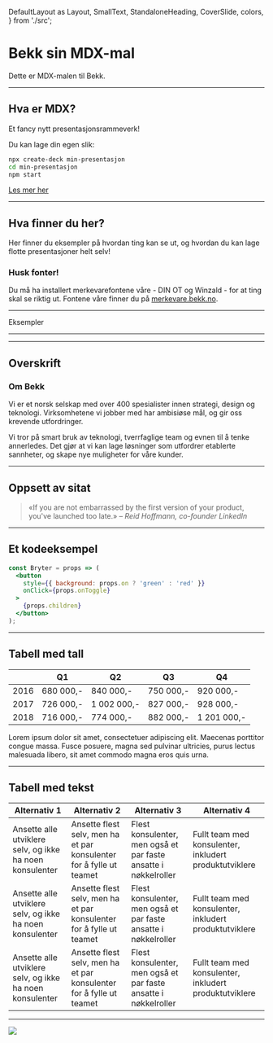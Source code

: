   DefaultLayout as Layout, 
  SmallText, 
  StandaloneHeading, 
  CoverSlide, 
  colors,
} from './src';


<Head>
  <title>Bekk sin MDX-mal</title>
</Head>

# Bekk sin MDX-mal

Dette er MDX-malen til Bekk. 

---

## Hva er MDX?

Et fancy nytt presentasjonsrammeverk!

Du kan lage din egen slik:

```bash
npx create-deck min-presentasjon
cd min-presentasjon
npm start
```

[Les mer her](https://jxnblk.com/mdx-deck)

---

## Hva finner du her?

Her finner du eksempler på hvordan ting kan se ut, 
og hvordan du kan lage flotte presentasjoner helt selv!

### Husk fonter!

Du må ha installert merkevarefontene våre - DIN OT og Winzald - for at ting skal 
se riktig ut. Fontene våre finner du 
på [merkevare.bekk.no](https://merkevare.bekk.no).

---

<StandaloneHeading>
  Eksempler
</StandaloneHeading>

---

<CoverSlide 
  where="Anledning"
  when="20. mars"
  who="Navn Navnesen, konsulent"
  what="Digitalisering i det 22. århundre"
  textColor={colors.black}
/>

---

## Overskrift

### Om Bekk

Vi er et norsk selskap med over 400 spesialister innen strategi, design og 
teknologi. Virksomhetene vi jobber med har ambisiøse mål, og gir oss krevende 
utfordringer. 

Vi tror på smart bruk av teknologi, tverrfaglige team og evnen til å tenke 
annerledes. Det gjør at vi kan lage løsninger som utfordrer etablerte sannheter, 
og skape nye muligheter for våre kunder. 

---

## Oppsett av sitat

> «If you are not embarrassed by the first version of your product, you've 
> launched too late.»
> <cite>– Reid Hoffmann, co-founder LinkedIn</cite>

---

## Et kodeeksempel

```jsx
const Bryter = props => (
  <button 
    style={{ background: props.on ? 'green' : 'red' }} 
    onClick={props.onToggle}
  >
    {props.children}
  </button>
);
```

---

## Tabell med tall

|      | Q1  | Q2  | Q3  | Q4  |
| ---- | --- | --- | --- | --- |
| 2016 | 680 000,- | 840 000,- | 750 000,- | 920 000,- |
| 2017 | 726 000,- | 1 002 000,- | 827 000,- | 928 000,- |
| 2018 | 716 000,- | 774 000,- | 882 000,- | 1 201 000,- |

<SmallText>
  Lorem ipsum dolor sit amet, consectetuer adipiscing elit. Maecenas porttitor 
  congue massa. Fusce posuere, magna sed pulvinar ultricies, purus lectus 
  malesuada libero, sit amet commodo magna eros quis urna. 
</SmallText>

---

## Tabell med tekst

| Alternativ 1  | Alternativ 2  | Alternativ 3  | Alternativ 4  |
| ------------- | ------------- | ------------- | ------------- |
|  Ansette alle utviklere selv, og ikke ha noen konsulenter | Ansette flest selv, men ha et par konsulenter for å fylle ut teamet | Flest konsulenter, men også et par faste ansatte i nøkkelroller | Fullt team med konsulenter, inkludert produktutviklere |
|  Ansette alle utviklere selv, og ikke ha noen konsulenter | Ansette flest selv, men ha et par konsulenter for å fylle ut teamet | Flest konsulenter, men også et par faste ansatte i nøkkelroller | Fullt team med konsulenter, inkludert produktutviklere |
|  Ansette alle utviklere selv, og ikke ha noen konsulenter | Ansette flest selv, men ha et par konsulenter for å fylle ut teamet | Flest konsulenter, men også et par faste ansatte i nøkkelroller | Fullt team med konsulenter, inkludert produktutviklere |

---

<Image src="https://picsum.photos/1600/1200" size="cover" />



